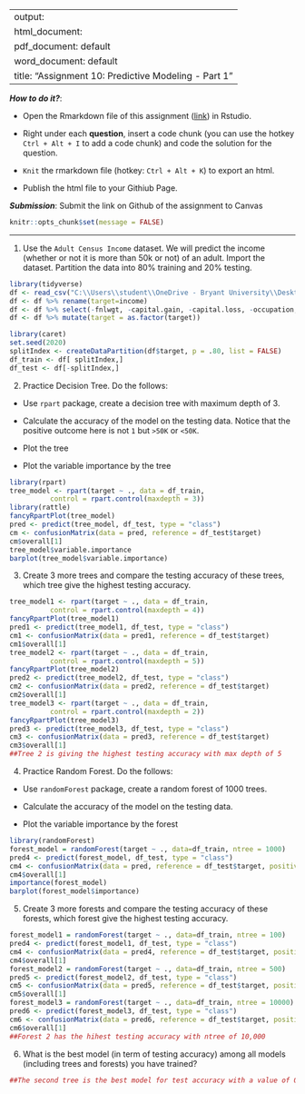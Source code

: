 
---
output: 
  html_document:
  pdf_document: default
  word_document: default
title: "Assignment 10: Predictive Modeling - Part 1"
---

***How to do it?***: 

- Open the Rmarkdown file of this assignment ([link](assignment10.Rmd)) in Rstudio. 

- Right under each **question**, insert  a code chunk (you can use the hotkey `Ctrl + Alt + I` to add a code chunk) and code the solution for the question. 

- `Knit` the rmarkdown file (hotkey: `Ctrl + Alt + K`) to export an html.  

-  Publish the html file to your Githiub Page. 

***Submission***: Submit the link on Github of the assignment to Canvas

```r
knitr::opts_chunk$set(message = FALSE)
```


-------

1. Use the `Adult Census Income` dataset.  We will predict the income (whether or not it is more than 50k or not) of an adult. Import the dataset.  Partition the data into 80% training and 20% testing. 
```r
library(tidyverse)
df <- read_csv("C:\\Users\\student\\OneDrive - Bryant University\\Desktop\\R\\Col7by11.github.io\\adult_census.csv")
df <- df %>% rename(target=income)
df <- df %>% select(-fnlwgt, -capital.gain, -capital.loss, -occupation, -workclass, -native.country, -hours.per.week)
df <- df %>% mutate(target = as.factor(target))

library(caret)
set.seed(2020)
splitIndex <- createDataPartition(df$target, p = .80, list = FALSE)
df_train <- df[ splitIndex,]
df_test <- df[-splitIndex,]
```

2. Practice Decision Tree.  Do the follows:

  - Use `rpart` package, create a decision tree with maximum depth of 3. 
  
  - Calculate the accuracy of the model on the testing data. Notice that the positive outcome here is not `1` but `>50K` or `<50K`. 
  
  - Plot the tree
  
  - Plot the variable importance by the tree
```r
library(rpart)
tree_model <- rpart(target ~ ., data = df_train,
          control = rpart.control(maxdepth = 3))
library(rattle)
fancyRpartPlot(tree_model)
pred <- predict(tree_model, df_test, type = "class")
cm <- confusionMatrix(data = pred, reference = df_test$target)
cm$overall[1]
tree_model$variable.importance
barplot(tree_model$variable.importance)
```
  
3. Create 3 more trees and compare the testing accuracy of these trees, which tree give the highest testing accuracy.
```r
tree_model1 <- rpart(target ~ ., data = df_train,
          control = rpart.control(maxdepth = 4))
fancyRpartPlot(tree_model1)
pred1 <- predict(tree_model1, df_test, type = "class")
cm1 <- confusionMatrix(data = pred1, reference = df_test$target)
cm1$overall[1]
tree_model2 <- rpart(target ~ ., data = df_train,
          control = rpart.control(maxdepth = 5))
fancyRpartPlot(tree_model2)
pred2 <- predict(tree_model2, df_test, type = "class")
cm2 <- confusionMatrix(data = pred2, reference = df_test$target)
cm2$overall[1]
tree_model3 <- rpart(target ~ ., data = df_train,
          control = rpart.control(maxdepth = 2))
fancyRpartPlot(tree_model3)
pred3 <- predict(tree_model3, df_test, type = "class")
cm3 <- confusionMatrix(data = pred3, reference = df_test$target)
cm3$overall[1]
##Tree 2 is giving the highest testing accuracy with max depth of 5
```

4. Practice Random Forest.  Do the follows: 

  - Use `randomForest` package, create a random forest of 1000 trees. 
  
  - Calculate the accuracy of the model on the testing data. 
  
  - Plot the variable importance by the forest
```r
library(randomForest)
forest_model = randomForest(target ~ ., data=df_train, ntree = 1000)
pred4 <- predict(forest_model, df_test, type = "class")
cm4 <- confusionMatrix(data = pred, reference = df_test$target, positive = ">50K")
cm4$overall[1]
importance(forest_model)
barplot(forest_model$importance)
```

5. Create 3 more forests and compare the testing accuracy of these forests, which forest give the highest testing accuracy.
```r
forest_model1 = randomForest(target ~ ., data=df_train, ntree = 100)
pred4 <- predict(forest_model1, df_test, type = "class")
cm4 <- confusionMatrix(data = pred4, reference = df_test$target, positive = ">50K")
cm4$overall[1]
forest_model2 = randomForest(target ~ ., data=df_train, ntree = 500)
pred5 <- predict(forest_model2, df_test, type = "class")
cm5 <- confusionMatrix(data = pred5, reference = df_test$target, positive = ">50K")
cm5$overall[1]
forest_model3 = randomForest(target ~ ., data=df_train, ntree = 10000)
pred6 <- predict(forest_model3, df_test, type = "class")
cm6 <- confusionMatrix(data = pred6, reference = df_test$target, positive = ">50K")
cm6$overall[1]
##Forest 2 has the hihest testing accuracy with ntree of 10,000
```

6. What is the best model (in term of testing accuracy) among all models (including trees and forests) you have trained?
```r
##The second tree is the best model for test accuracy with a value of 0.833 
```

